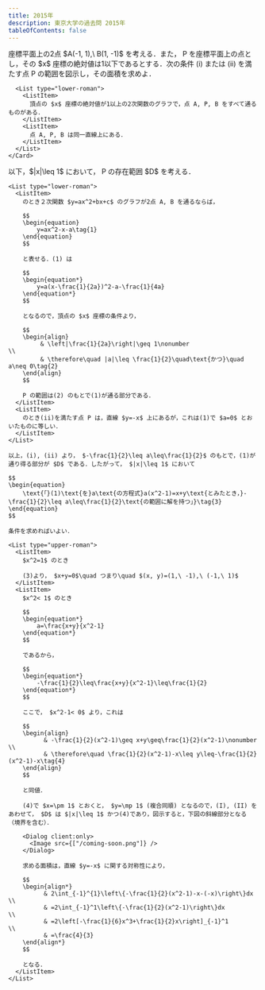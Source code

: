 ```yaml
---
title: 2015年
description: 東京大学の過去問 2015年
tableOfContents: false
---
```



<Tabs>
  <TabItem label="問題">
    <Card>
      座標平面上の2点 $A(-1, 1),\ B(1, -1)$ を考える．また， P を座標平面上の点とし，その $x$ 座標の絶対値は1以下であるとする．次の条件 (i) または (ii) を満たす点 P の範囲を図示し，その面積を求めよ．

      <List type="lower-roman">
        <ListItem>
          頂点の $x$ 座標の絶対値が1以上の2次関数のグラフで，点 A, P, B をすべて通るものがある．
        </ListItem>
        <ListItem>
          点 A, P, B は同一直線上にある．
        </ListItem>
      </List>
    </Card>

  </TabItem>
  <TabItem label="解答">
    以下，$|x|\leq 1$ において， P の存在範囲 $D$ を考える．

    <List type="lower-roman">
      <ListItem>
        のとき２次関数 $y=ax^2+bx+c$ のグラフが2点 A, B を通るならば，

        $$
        \begin{equation}
            y=ax^2-x-a\tag{1}
        \end{equation}
        $$

        と表せる．(1) は

        $$
        \begin{equation*}
            y=a(x-\frac{1}{2a})^2-a-\frac{1}{4a}
        \end{equation*}
        $$

        となるので，頂点の $x$ 座標の条件より，

        $$
        \begin{align}
             & \left|\frac{1}{2a}\right|\geq 1\nonumber                                  \\
             & \therefore\quad |a|\leq \frac{1}{2}\quad\text{かつ}\quad a\neq 0\tag{2}
        \end{align}
        $$

        P の範囲は(2) のもとで(1)が通る部分である．
      </ListItem>
      <ListItem>
        のとき(ii)を満たす点 P は，直線 $y=-x$ 上にあるが，これは(1)で $a=0$ とおいたものに等しい．
      </ListItem>
    </List>

    以上，(i), (ii) より， $-\frac{1}{2}\leq a\leq\frac{1}{2}$ のもとで，(1)が通り得る部分が $D$ である．したがって， $|x|\leq 1$ において

    $$
    \begin{equation}
        \text{「}(1)\text{を}a\text{の方程式}a(x^2-1)=x+y\text{とみたとき，}-\frac{1}{2}\leq a\leq\frac{1}{2}\text{の範囲に解を持つ」}\tag{3}
    \end{equation}
    $$

    条件を求めればいよい．

    <List type="upper-roman">
      <ListItem>
        $x^2=1$ のとき

        (3)より， $x+y=0$\quad つまり\quad $(x, y)=(1,\ -1),\ (-1,\ 1)$
      </ListItem>
      <ListItem>
        $x^2< 1$ のとき

        $$
        \begin{equation*}
            a=\frac{x+y}{x^2-1}
        \end{equation*}
        $$

        であるから，

        $$
        \begin{equation*}
            -\frac{1}{2}\leq\frac{x+y}{x^2-1}\leq\frac{1}{2}
        \end{equation*}
        $$

        ここで， $x^2-1< 0$ より，これは

        $$
        \begin{align}
              & -\frac{1}{2}(x^2-1)\geq x+y\geq\frac{1}{2}(x^2-1)\nonumber                      \\
              & \therefore\quad \frac{1}{2}(x^2-1)-x\leq y\leq-\frac{1}{2}(x^2-1)-x\tag{4}
        \end{align}
        $$

        と同値．

        (4)で $x=\pm 1$ とおくと， $y=\mp 1$ (複合同順) となるので，(I), (II) をあわせて， $D$ は $|x|\leq 1$ かつ(4)であり，図示すると，下図の斜線部分となる（境界を含む）．

        <Dialog client:only>
          <Image src={["/coming-soon.png"]} />
        </Dialog>

        求める面積は，直線 $y=-x$ に関する対称性により，

        $$
        \begin{align*}
              & 2\int_{-1}^{1}\left\{-\frac{1}{2}(x^2-1)-x-(-x)\right\}dx \\
              & =2\int_{-1}^1\left\{-\frac{1}{2}(x^2-1)\right\}dx         \\
              & =2\left[-\frac{1}{6}x^3+\frac{1}{2}x\right]_{-1}^1        \\
              & =\frac{4}{3}
        \end{align*}
        $$

        となる．
      </ListItem>
    </List>

  </TabItem>
</Tabs>
